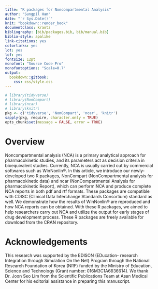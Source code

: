 ```yaml
---
title: "R packages for Noncompartmental Analysis"
author: "Sungpil Han"
date: "`r Sys.Date()`"
knit: "bookdown::render_book"
documentclass: krantz
bibliography: [bib/packages.bib, bib/manual.bib]
biblio-style: apalike
link-citations: yes
colorlinks: yes
lot: yes
lof: yes
fontsize: 12pt
monofont: "Source Code Pro"
monofontoptions: "Scale=0.7"
output:
  bookdown::gitbook:
    css: css/style.css
---
```


```r
# library(tidyverse)
# library(NonCompart)
# library(ncar)
# library(knitr)
pkg <- c('tidyverse', 'NonCompart', 'ncar', 'knitr')
sapply(pkg, require, character.only = TRUE)
opts_chunk$set(message = FALSE, error = TRUE)
```

# Overview {-}

Noncompartmental analysis (NCA) is a primary analytical approach for pharmacokinetic studies, and its parameters act as decision criteria in bioequivalent studies. Currently, NCA is usually carried out by commercial softwares such as WinNonlin®. In this article, we introduce our newly-developed two R packages, NonCompart (NonCompartmental analysis for pharmacokinetic data) and ncar (NonCompartmental Analysis for pharmacokinetic Report), which can perform NCA and produce complete NCA reports in both pdf and rtf formats. These packages are compatible with CDISC (Clinical Data Interchange Standards Consortium) standard as well. We demonstrate how the results of WinNonlin® are reproduced and how NCA reports can be obtained. With these R packages, we aimed to help researchers carry out NCA and utilize the output for early stages of drug development process. These R packages are freely available for download from the CRAN repository.

# Acknowledgements {-}

This research was supported by the EDISON (EDucation-
research Integration through Simulation On the Net) Program
through the National Research Foundation of Korea (NRF)
funded by the Ministry of Education, Science and Technology
(Grant number: 016M3C1A6936614). We thank Dr. Joon Seo
Lim from the Scientific Publications Team at Asan Medical
Center for his editorial assistance in preparing this manuscript.

\mainmatter
